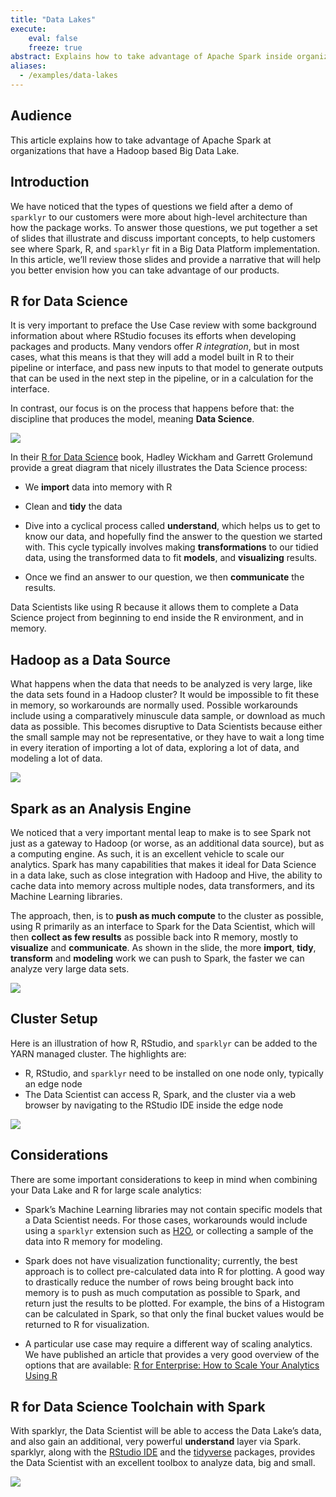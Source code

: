 ```yaml
---
title: "Data Lakes"
execute:
    eval: false 
    freeze: true
abstract: Explains how to take advantage of Apache Spark inside organizations that have a Hadoop based Big Data Lake
aliases:
  - /examples/data-lakes
---
```


## Audience

This article explains how to take advantage of Apache Spark at organizations that have a Hadoop based Big Data Lake.

## Introduction

We have noticed that the types of questions we field after a demo of `sparklyr` to our customers were more about high-level architecture than how the package works. To answer those questions, we put together a set of slides that illustrate and discuss important concepts, to help customers see where Spark, R, and `sparklyr` fit in a Big Data Platform implementation. In this article, we'll review those slides and provide a narrative that will help you better envision how you can take advantage of our products.

## R for Data Science

It is very important to preface the Use Case review with some background information about where RStudio focuses its efforts when developing packages and products. Many vendors offer *R integration*, but in most cases, what this means is that they will add a model built in R to their pipeline or interface, and pass new inputs to that model to generate outputs that can be used in the next step in the pipeline, or in a calculation for the interface.

In contrast, our focus is on the process that happens before that: the discipline that produces the model, meaning **Data Science**.

![](/images/guides/data-lakes/slide-1.png)

In their [R for Data Science](http://r4ds.had.co.nz/) book, Hadley Wickham and Garrett Grolemund provide a great diagram that nicely illustrates the Data Science process:

-   We **import** data into memory with R

-   Clean and **tidy** the data

-   Dive into a cyclical process called **understand**, which helps us to get to know our data, and hopefully find the answer to the question we started with. This cycle typically involves making **transformations** to our tidied data, using the transformed data to fit **models**, and **visualizing** results.

-   Once we find an answer to our question, we then **communicate** the results.

Data Scientists like using R because it allows them to complete a Data Science project from beginning to end inside the R environment, and in memory.

## Hadoop as a Data Source

What happens when the data that needs to be analyzed is very large, like the data sets found in a Hadoop cluster? It would be impossible to fit these in memory, so workarounds are normally used. Possible workarounds include using a comparatively minuscule data sample, or download as much data as possible. This becomes disruptive to Data Scientists because either the small sample may not be representative, or they have to wait a long time in every iteration of importing a lot of data, exploring a lot of data, and modeling a lot of data.

![](/images/guides/data-lakes/slide-2.png)

## Spark as an Analysis Engine

We noticed that a very important mental leap to make is to see Spark not just as a gateway to Hadoop (or worse, as an additional data source), but as a computing engine. As such, it is an excellent vehicle to scale our analytics. Spark has many capabilities that makes it ideal for Data Science in a data lake, such as close integration with Hadoop and Hive, the ability to cache data into memory across multiple nodes, data transformers, and its Machine Learning libraries.

The approach, then, is to **push as much compute** to the cluster as possible, using R primarily as an interface to Spark for the Data Scientist, which will then **collect as few results** as possible back into R memory, mostly to **visualize** and **communicate**. As shown in the slide, the more **import**, **tidy**, **transform** and **modeling** work we can push to Spark, the faster we can analyze very large data sets.

![](/images/guides/data-lakes/slide-3.png)

## Cluster Setup

Here is an illustration of how R, RStudio, and `sparklyr` can be added to the YARN managed cluster. The highlights are:

-   R, RStudio, and `sparklyr` need to be installed on one node only, typically an edge node
-   The Data Scientist can access R, Spark, and the cluster via a web browser by navigating to the RStudio IDE inside the edge node

![](/images/guides/data-lakes/slide-4.png)

## Considerations

There are some important considerations to keep in mind when combining your Data Lake and R for large scale analytics:

-   Spark's Machine Learning libraries may not contain specific models that a Data Scientist needs. For those cases, workarounds would include using a `sparklyr` extension such as [H2O](http://spark.rstudio.com/extensions.html), or collecting a sample of the data into R memory for modeling.

-   Spark does not have visualization functionality; currently, the best approach is to collect pre-calculated data into R for plotting. A good way to drastically reduce the number of rows being brought back into memory is to push as much computation as possible to Spark, and return just the results to be plotted. For example, the bins of a Histogram can be calculated in Spark, so that only the final bucket values would be returned to R for visualization.

-   A particular use case may require a different way of scaling analytics. We have published an article that provides a very good overview of the options that are available: [R for Enterprise: How to Scale Your Analytics Using R](https://rviews.rstudio.com/2016/12/21/r-for-enterprise-how-to-scale-your-analytics-using-r/)

## R for Data Science Toolchain with Spark

With sparklyr, the Data Scientist will be able to access the Data Lake's data, and also gain an additional, very powerful **understand** layer via Spark. sparklyr, along with the [RStudio IDE](https://www.rstudio.com/products/rstudio/) and the [tidyverse](http://tidyverse.org/) packages, provides the Data Scientist with an excellent toolbox to analyze data, big and small.

![](/images/guides/data-lakes/slide-5.png)
